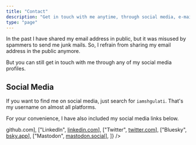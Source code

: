 ```yaml
---
title: "Contact"
description: "Get in touch with me anytime, through social media, e-mail, or phone number."
type: "page"
---
```


In the past I have shared my email address in public, but it was misused by spammers to send me junk mails.
So, I refrain from sharing my email address in the public anymore.

But you can still get in touch with me through any of my social media profiles.

## Social Media

If you want to find me on social media, just search for `iamshgulati`. That's my username on almost all platforms.

For your convenience, I have also included my social media links below.

<Table
  header={["Social", "Link"]}
  rows={[
    ["GitHub", <a href={siteConfig.links.github}>github.com</a>],
    ["LinkedIn", <a href={siteConfig.links.linkedin}>linkedin.com</a>],
    ["Twitter", <a href={siteConfig.links.twitter}>twitter.com</a>],
    ["Bluesky", <a href={siteConfig.links.bluesky}>bsky.app</a>],
    ["Mastodon", <a href={siteConfig.links.mastodon}>mastodon.social</a>],
  ]}
/>
